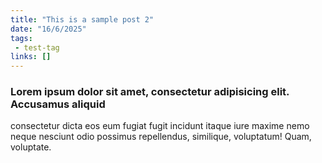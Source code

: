 ```yaml
---
title: "This is a sample post 2"
date: "16/6/2025"
tags:
 - test-tag
links: []
---
```


### Lorem ipsum dolor sit amet, consectetur adipisicing elit. Accusamus aliquid
<CodeWindow/>
consectetur dicta eos eum fugiat fugit incidunt itaque iure maxime nemo neque
nesciunt odio possimus repellendus, similique, voluptatum! Quam, voluptate.